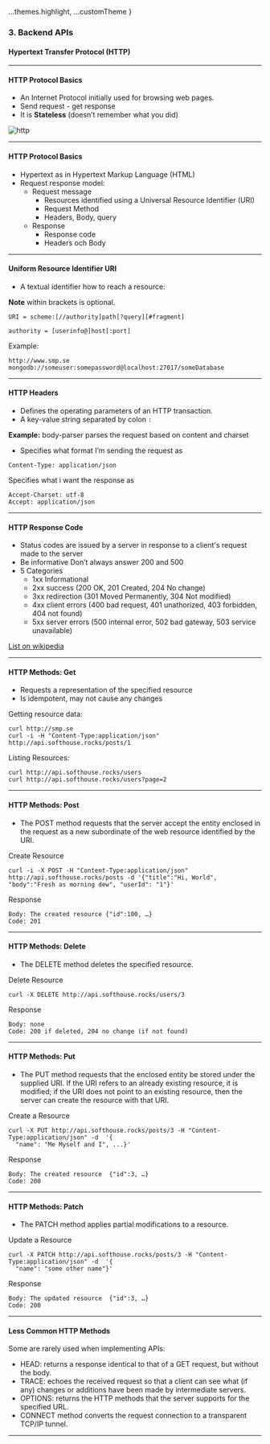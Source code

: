 
  ...themes.highlight,
  ...customTheme
}


### 3. Backend APIs
#### Hypertext Transfer Protocol (HTTP)

---
#### HTTP Protocol Basics
* An Internet Protocol initially used for browsing web pages.
* Send request - get response
* It is <b>Stateless</b> (doesn’t remember what you did)

<img src={img1} alt="http"/>

---
#### HTTP Protocol Basics
* Hypertext as in Hypertext Markup Language (HTML)
* Request response model:
  * Request message
    * Resources identified using a Universal Resource Identifier (URI)
    * Request Method
    * Headers, Body, query
  * Response
    * Response code
    * Headers och Body

---
####  Uniform Resource Identifier URI
* A textual identifier how to reach a resource:

**Note** within brackets is optional.

```Shell
URI = scheme:[//authority]path[?query][#fragment]
```
```Shell
authority = [userinfo@]host[:port]
```

Example:
```Shell
http://www.smp.se
mongodb://someuser:somepassword@localhost:27017/someDatabase
```

---
    
####  HTTP Headers
* Defines the operating parameters of an HTTP transaction.
* A key-value string separated by colon ```:```
            
**Example:**  body-parser parses the request based on content and charset

* Specifies what format I’m sending the request as
```Shell
Content-Type: application/json
```
Specifies what i want the response as
```Shell
Accept-Charset: utf-8
Accept: application/json
```

---
####  HTTP Response Code
* Status codes are issued by a server in response to a client's request made to the server
* Be informative Don’t always answer 200 and 500
* 5 Categories
  * 1xx Informational
  * 2xx success (200 OK, 201 Created, 204 No change)
  * 3xx redirection (301 Moved Permanently, 304 Not modified)
  * 4xx client errors (400 bad request, 401 unathorized, 403 forbidden, 404 not found)
  * 5xx server errors (500 internal error, 502 bad gateway, 503 service unavailable)
            
<a href="https://en.wikipedia.org/wiki/List_of_HTTP_status_codes" target="_blank">List on wikipedia</a>

---
####  HTTP Methods: Get

* Requests a representation of the specified resource
* Is idempotent, may not cause any changes
            
Getting resource data:
```Shell
curl http://smp.se
curl -i -H "Content-Type:application/json" http://api.softhouse.rocks/posts/1
```
Listing Resources:
```Shell
curl http://api.softhouse.rocks/users
curl http://api.softhouse.rocks/users?page=2
```

---

####  HTTP Methods: Post

* The POST method requests that the server accept the entity enclosed in the request as a new subordinate of the web resource identified by the URI.

Create Resource
```Shell
curl -i -X POST -H "Content-Type:application/json" http://api.softhouse.rocks/posts -d '{"title":"Hi, World", "body":"Fresh as morning dew", "userId": "1"}'
```
Response
```Shell
Body: The created resource {"id":100, …}
Code: 201
```

---
####  HTTP Methods: Delete

* The DELETE method deletes the specified resource.

Delete Resource

```Shell
curl -X DELETE http://api.softhouse.rocks/users/3
```
Response
```Shell
Body: none
Code: 200 if deleted, 204 no change (if not found)
```

---

####  HTTP Methods: Put

* The PUT method requests that the enclosed entity be stored under the supplied URI. If the URI refers to an already existing resource, it is modified; if the URI does not point to an existing resource, then the server can create the resource with that URI.

Create a Resource

```Shell
curl -X PUT http://api.softhouse.rocks/posts/3 -H "Content-Type:application/json" -d  '{
  "name": "Me Myself and I", ...}'          
```
Response
```Shell
Body: The created resource  {"id":3, …}
Code: 200
```

---

####  HTTP Methods: Patch

* The PATCH method applies partial modifications to a resource.

Update a Resource
```Shell
curl -X PATCH http://api.softhouse.rocks/posts/3 -H "Content-Type:application/json" -d  '{
  "name": "some other name"}'     
```
Response
```Shell
Body: The updated resource  {"id":3, …}
Code: 200            
```

---

#### Less Common HTTP Methods
Some are rarely used when implementing APIs:
* HEAD: returns a response identical to that of a GET request, but without the body.
* TRACE: echoes the received request so that a client can see what (if any) changes or additions have been made by intermediate servers.
* OPTIONS: returns the HTTP methods that the server supports for the specified URL.
* CONNECT method converts the request connection to a transparent TCP/IP tunnel.

---

